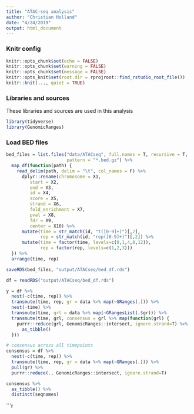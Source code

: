 ```yaml
---
title: "ATAC-seq analysis"
author: "Christian Holland"
date: "4/24/2019"
output: html_document
---
```

### Knitr config
```r
knitr::opts_chunk$set(echo = FALSE)
knitr::opts_chunk$set(warning = FALSE)
knitr::opts_chunk$set(message = FALSE)
knitr::opts_knit$set(root.dir = rprojroot::find_rstudio_root_file())
knitr::knit(..., quiet = TRUE)
```

### Libraries and sources
These libraries and sources are used in this analysis 
```r
library(tidyverse)
library(GenomicRanges)
```

### Load BED files
```r
bed_files = list.files("data/ATACseq", full.names = T, recursive = T, 
                       pattern = "*.bed.gz") %>%
  map_df(function(path) {
    read_delim(path, delim = "\t", col_names = F) %>%
      dplyr::rename(chromosome = X1,
         start = X2,
         end = X3,
         id = X4,
         score = X5,
         strand = X6,
         fold_enrichment = X7,
         pval = X8,
         fdr = X9,
         center = X10) %>%
      mutate(time = str_match(id, "t([0-9]+)")[,2],
             rep = str_match(id, "rep([0-9]+)")[,2]) %>%
      mutate(time = factor(time, levels=c(0,1,4,8,12)),
             rep = factor(rep, levels=c(1,2,3)))
  }) %>%
  arrange(time, rep)

saveRDS(bed_files, "output/ATACseq/bed_df.rds")
```

```r
df = readRDS("output/ATACseq/bed_df.rds")

y = df %>% 
  nest(-c(time, rep)) %>%
  transmute(time, rep, gr = data %>% map(~GRanges(.))) %>%
  nest(-time) %>%
  transmute(time, grl = data %>% map(~GRangesList(.$gr))) %>%
  transmute(time, grl, consensus = grl %>% map(function(grl) {
    purrr::reduce(grl, GenomicRanges::intersect, ignore.strand=T) %>%
      as_tibble()
  }))

# consensus across all timepoints
consensus = df %>% 
  nest(-c(time, rep)) %>%
  transmute(time, rep, gr = data %>% map(~GRanges(.))) %>%
  pull(gr) %>%
  purrr::reduce(., GenomicRanges::intersect, ignore.strand=T)

consensus %>% 
  as_tibble() %>%
  distinct(seqnames)
```

```r